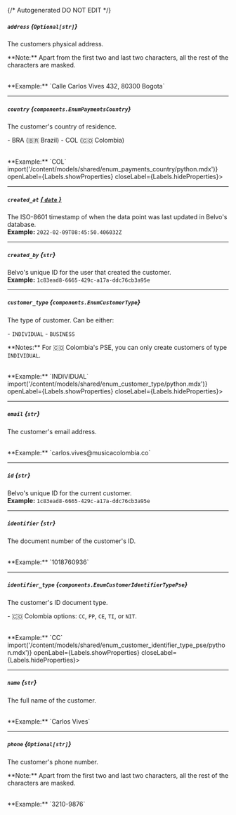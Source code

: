 {/* Autogenerated DO NOT EDIT  */}

##### `address` *{`Optional[str]`}*
The customers physical address.


\*\*Note:\*\* Apart from the first two and last two characters, all the rest of the characters are masked.

<br/>
**Example:** `Calle Carlos Vives 432, 80300 Bogota`

---
##### `country` *{`components.EnumPaymentsCountry`}*
The customer's country of residence.


\-  BRA (🇧🇷 Brazil)
\-  COL (🇨🇴 Colombia)

<br/>
**Example:** `COL`
<Collapsible content={() => import('/content/models/shared/enum_payments_country/python.mdx')} openLabel={Labels.showProperties} closeLabel={Labels.hideProperties}>
</Collapsible>

---
##### `created_at` [*{ `date` }*](https://docs.python.org/3/library/datetime.html#date-objects)
The ISO\-8601 timestamp of when the data point was last updated in Belvo's database.
<br/>
**Example:** `2022-02-09T08:45:50.406032Z`

---
##### `created_by` *{`str`}*
Belvo's unique ID for the user that created the customer.
<br/>
**Example:** `1c83ead8-6665-429c-a17a-ddc76cb3a95e`

---
##### `customer_type` *{`components.EnumCustomerType`}*
The type of customer. Can be either:

  \- `INDIVIDUAL`
  \- `BUSINESS`
    

\*\*Notes:\*\* For 🇨🇴 Colombia's PSE, you can only create customers of type `INDIVIDUAL`.

<br/>
**Example:** `INDIVIDUAL`
<Collapsible content={() => import('/content/models/shared/enum_customer_type/python.mdx')} openLabel={Labels.showProperties} closeLabel={Labels.hideProperties}>
</Collapsible>

---
##### `email` *{`str`}*
The customer's email address.

<br/>
**Example:** `carlos.vives@musicacolombia.co`

---
##### `id` *{`str`}*
Belvo's unique ID for the current customer.
<br/>
**Example:** `1c83ead8-6665-429c-a17a-ddc76cb3a95e`

---
##### `identifier` *{`str`}*
The document number of the customer's ID.

<br/>
**Example:** `1018760936`

---
##### `identifier_type` *{`components.EnumCustomerIdentifierTypePse`}*
The customer's ID document type.

\- 🇨🇴 Colombia options: `CC`, `PP`, `CE`, `TI`, or `NIT`.

<br/>
**Example:** `CC`
<Collapsible content={() => import('/content/models/shared/enum_customer_identifier_type_pse/python.mdx')} openLabel={Labels.showProperties} closeLabel={Labels.hideProperties}>
</Collapsible>

---
##### `name` *{`str`}*
The full name of the customer.

<br/>
**Example:** `Carlos Vives`

---
##### `phone` *{`Optional[str]`}*
The customer's phone number.


\*\*Note:\*\* Apart from the first two and last two characters, all the rest of the characters are masked.

<br/>
**Example:** `3210-9876`


